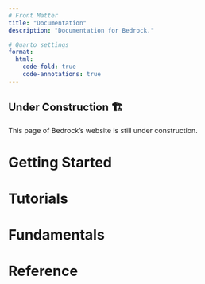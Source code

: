 ```yaml
---
# Front Matter
title: "Documentation"
description: "Documentation for Bedrock."

# Quarto settings
format:
  html:
    code-fold: true
    code-annotations: true
---
```


::: {.callout-caution}

## Under Construction 🏗️

This page of Bedrock's website is still under construction.

:::

# Getting Started

# Tutorials

# Fundamentals

# Reference
